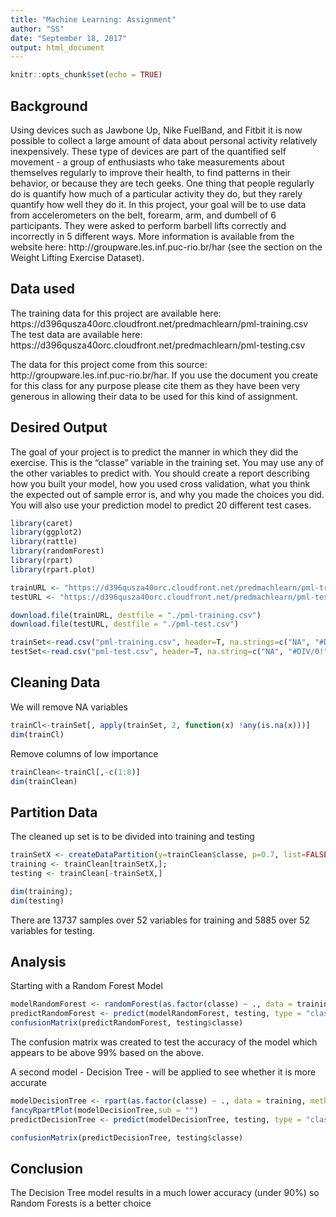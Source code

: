 ---
title: "Machine Learning: Assignment"
author: "SS"
date: "September 18, 2017"
output: html_document
---

```{r setup, include=FALSE}
knitr::opts_chunk$set(echo = TRUE)
```

## Background

Using devices such as Jawbone Up, Nike FuelBand, and Fitbit it is now possible to collect a large amount of data about personal activity relatively inexpensively. These type of devices are part of the quantified self movement - a group of enthusiasts who take measurements about themselves regularly to improve their health, to find patterns in their behavior, or because they are tech geeks. One thing that people regularly do is quantify how much of a particular activity they do, but they rarely quantify how well they do it. In this project, your goal will be to use data from accelerometers on the belt, forearm, arm, and dumbell of 6 participants. They were asked to perform barbell lifts correctly and incorrectly in 5 different ways. More information is available from the website here: http://groupware.les.inf.puc-rio.br/har (see the section on the Weight Lifting Exercise Dataset).

## Data used
The training data for this project are available here: https://d396qusza40orc.cloudfront.net/predmachlearn/pml-training.csv
The test data are available here: https://d396qusza40orc.cloudfront.net/predmachlearn/pml-testing.csv

The data for this project come from this source: http://groupware.les.inf.puc-rio.br/har. If you use the document you create for this class for any purpose please cite them as they have been very generous in allowing their data to be used for this kind of assignment.

## Desired Output

The goal of your project is to predict the manner in which they did the exercise. This is the "classe" variable in the training set. You may use any of the other variables to predict with. You should create a report describing how you built your model, how you used cross validation, what you think the expected out of sample error is, and why you made the choices you did. You will also use your prediction model to predict 20 different test cases.

```{r packages load, echo = FALSE, message = FALSE}
library(caret)
library(ggplot2)
library(rattle)
library(randomForest)
library(rpart)
library(rpart.plot)

```

```{r getting data, echo=FALSE}


trainURL <- "https://d396qusza40orc.cloudfront.net/predmachlearn/pml-training.csv"
testURL <- "https://d396qusza40orc.cloudfront.net/predmachlearn/pml-testing.csv"

download.file(trainURL, destfile = "./pml-training.csv")
download.file(testURL, destfile = "./pml-test.csv")

trainSet<-read.csv("pml-training.csv", header=T, na.strings=c("NA", "#DIV/0!"))
testSet<-read.csv("pml-test.csv", header=T, na.string=c("NA", "#DIV/0!"))

```


## Cleaning Data
We will remove NA variables

```{r cleaning data}

trainCl<-trainSet[, apply(trainSet, 2, function(x) !any(is.na(x)))] 
dim(trainCl)

```

Remove columns of low importance

```{r low importance data}

trainClean<-trainCl[,-c(1:8)]
dim(trainClean)

```

## Partition Data
The cleaned up set is to be divided into training and testing

```{r partition data}

trainSetX <- createDataPartition(y=trainClean$classe, p=0.7, list=FALSE)
training <- trainClean[trainSetX,]; 
testing <- trainClean[-trainSetX,]

dim(training);
dim(testing)

```
There are 13737 samples over 52 variables for training and 5885 over 52 variables for testing.

## Analysis
Starting with a Random Forest Model 
```{r Random Forest}
modelRandomForest <- randomForest(as.factor(classe) ~ ., data = training)
predictRandomForest <- predict(modelRandomForest, testing, type = "class")
confusionMatrix(predictRandomForest, testing$classe)
```
The confusion matrix was created to test the accuracy of the model which appears to be above 99% based on the above.

A second model - Decision Tree - will be applied to see whether it is more accurate
```{r Dec Tree}
modelDecisionTree <- rpart(as.factor(classe) ~ ., data = training, method = "class")
fancyRpartPlot(modelDecisionTree,sub = "")
predictDecisionTree <- predict(modelDecisionTree, testing, type = "class")

confusionMatrix(predictDecisionTree, testing$classe)
```

## Conclusion 
The Decision Tree model results in a much lower accuracy (under 90%) so Random Forests is a better choice